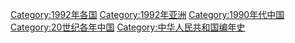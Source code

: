 {{portal|中华人民共和国}}
{{Commonscat|1992 in China}}
{{Year by category
|m=1
|c=9
|d=9
|y=2
|cat=中国
|sortkey=中国
|parent=20世纪各年中国
|subcat=1990年代中国
}}

{{Catmore}}
[[Category:1992年各国|Category:1992年各国]]
[[Category:1992年亚洲|Category:1992年亚洲]]
[[Category:1990年代中国|Category:1990年代中国]]
[[Category:20世纪各年中国|Category:20世纪各年中国]]
[[Category:中华人民共和国编年史‎|Category:中华人民共和国编年史‎]]